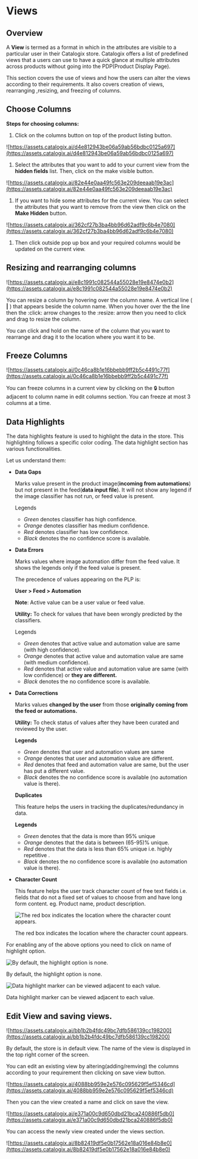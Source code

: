# Views

## Overview

A **View** is termed as a format in which in the attributes are visible to a particular user in their Catalogix store.  Catalogix offers a list of predefined views that a users can use to have a quick glance at multiple attributes across products without going into the PDP(Product Display Page).

This section covers the use of views and how the users can alter the views according to their requirements. It also covers creation of views, rearranging ,resizing, and freezing of columns.

## Choose Columns

**Steps for choosing columns:**

1. Click on the columns button on top of the product listing button.

![https://assets.catalogix.ai/d4e812943be06a59ab56bdbc0125a697](https://assets.catalogix.ai/d4e812943be06a59ab56bdbc0125a697)

1. Select the attributes that you want to add to your current view from the **hidden fields** list. Then, click on the make visible button.

![https://assets.catalogix.ai/82e44e0aa49fc563e209deeaab19e3ac](https://assets.catalogix.ai/82e44e0aa49fc563e209deeaab19e3ac)

1. If you want to hide some attributes for the current view. You can select the attributes that you want to remove from the view then click on the **Make Hidden** button.

![https://assets.catalogix.ai/362cf27b3ba4bb96d62adf9c6b4e7080](https://assets.catalogix.ai/362cf27b3ba4bb96d62adf9c6b4e7080)

1. Then click outside pop up box and your required columns would be updated on the current view.

## Resizing and rearranging columns

![https://assets.catalogix.ai/e8c1991c082544a55028e19e8474e0b2](https://assets.catalogix.ai/e8c1991c082544a55028e19e8474e0b2)

You can resize a column by hovering over the column name. A vertical line ( **|** ) that appears beside the column name. When you hover over the the line then the :click: arrow changes to the :resize: arrow then you need to click and drag to resize the column.

You can click and hold on the name of the column that you want to rearrange and drag it to the location where you want it to be.

## Freeze Columns

![https://assets.catalogix.ai/0c46ca8b1e16bbebb9ff2b5c4491c77f](https://assets.catalogix.ai/0c46ca8b1e16bbebb9ff2b5c4491c77f)

You can freeze columns in a current view by clicking on the 🔒 button adjacent to column name in edit columns section. You can freeze at most 3 columns at a time.

## Data Highlights

The data highlights feature is used to highlight the data in the store. This highlighting follows a specific color coding. The data highlight section has various functionalities.

Let us understand them:

- **Data Gaps**

    Marks value present in the product image(**incoming from automations**) but not present in the feed(**data input file**). It will not show any legend if the image classifier has not run, or feed value is present.

    Legends

    - *Green* denotes classifier has high confidence.
    - *Orange* denotes classifier has medium confidence.
    - *Red* denotes classifier has low confidence.
    - *Black* denotes the no confidence score is available.
- **Data Errors**

    Marks values where image automation differ from the feed value. It shows the legends only if the feed value is present.

    The precedence of values appearing on the PLP is:

    **User > Feed > Automation**

    **Note**: Active value can be a user value or feed value.

    **Utility:** To check for values that have been wrongly predicted by the classifiers.

    Legends

    - *Green* denotes that active value and automation value are same (with high confidence).
    - *Orange* denotes that active value and automation value are same (with medium confidence).
    - *Red* denotes that active value and automation value are same (with low confidence) or **they are different.**
    - *Black* denotes the no confidence score is available.

- **Data Corrections**

    Marks values **changed by the user** from those **originally coming from the feed or automations.**

    **Utility:** To check status of values after they have been curated and reviewed by the user.

    **Legends**

    - *Green* denotes that user and automation values are same
    - *Orange* denotes that user and automation value are different.
    - *Red* denotes that feed and automation value are same, but the user has put a different value.
    - *Black* denotes the no confidence score is available (no automation value is there).

    **Duplicates**

    This feature helps the users in tracking the duplicates/redundancy in data.

    **Legends**

    - *Green* denotes that the data is more than 95% unique
    - *Orange* denotes that the data is between (65-95)% unique.
    - *Red* denotes that the data is less than 65% unique i.e. highly repetitive .
    - *Black* denotes the no confidence score is available (no automation value is there).

- **Character Count**

    This feature helps the user track character count of free text fields i.e. fields that do not a fixed set of values to choose from and have long form content. eg. Product name, product description.

    ![The red box indicates the location where the character count appears.](https://assets.catalogix.ai/6ccd1b1a4d894364ac0080638203fee2)

    The red box indicates the location where the character count appears.


For enabling any of the above options you need to click on name of highlight option.

![By default, the highlight option is none.](https://assets.catalogix.ai/84f07f274f8bc2c431491c4db5a7d138)

By default, the highlight option is none.

![Data highlight marker can be viewed adjacent to each value.](https://assets.catalogix.ai/e164923778cc69ec303e3b5312b4122b)

Data highlight marker can be viewed adjacent to each value.

## Edit View and saving views.

![https://assets.catalogix.ai/bb1b2b4fdc49bc7dfb586139cc198200](https://assets.catalogix.ai/bb1b2b4fdc49bc7dfb586139cc198200)

By default, the store is in default view. The name of the view is displayed in the top right corner of the screen.

You can edit an existing view by altering(adding/remving) the columns according to your requirement then clicking on save view button.

![https://assets.catalogix.ai/4088bb959e2e576c095629f5ef5346cd](https://assets.catalogix.ai/4088bb959e2e576c095629f5ef5346cd)

Then you can the view created a name and click on save the view.

![https://assets.catalogix.ai/e371a00c9d650dbd21bca240886f5db0](https://assets.catalogix.ai/e371a00c9d650dbd21bca240886f5db0)

You can access the newly view created under the views section.

![https://assets.catalogix.ai/8b82419df5e0b17562e18a016e84b8e0](https://assets.catalogix.ai/8b82419df5e0b17562e18a016e84b8e0)